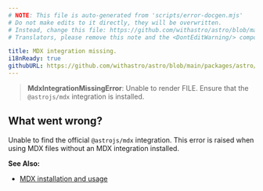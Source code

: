 ```yaml
---
# NOTE: This file is auto-generated from 'scripts/error-docgen.mjs'
# Do not make edits to it directly, they will be overwritten.
# Instead, change this file: https://github.com/withastro/astro/blob/main/packages/astro/src/core/errors/errors-data.ts
# Translators, please remove this note and the <DontEditWarning/> component.

title: MDX integration missing.
i18nReady: true
githubURL: https://github.com/withastro/astro/blob/main/packages/astro/src/core/errors/errors-data.ts
---
```


<DontEditWarning />


> **MdxIntegrationMissingError**: Unable to render FILE. Ensure that the `@astrojs/mdx` integration is installed.
## What went wrong?
Unable to find the official `@astrojs/mdx` integration. This error is raised when using MDX files without an MDX integration installed.

**See Also:**
-  [MDX installation and usage](/en/guides/integrations-guide/mdx/)


